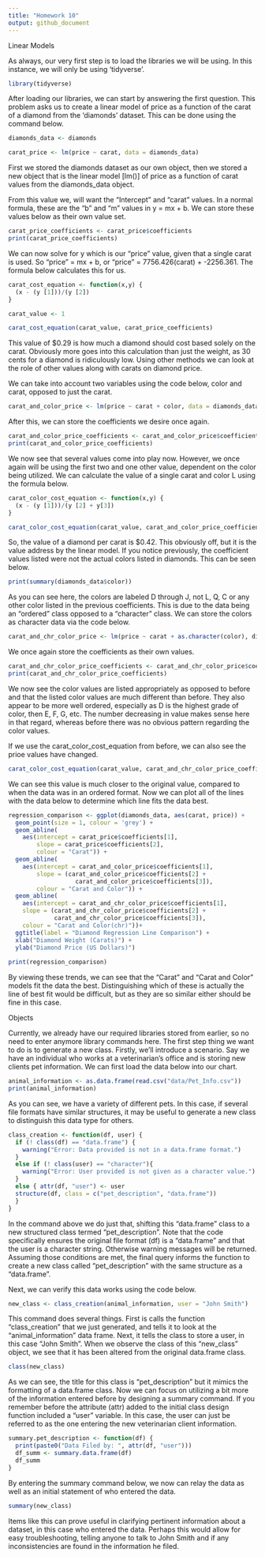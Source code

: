 ```yaml
---
title: "Homework 10"
output: github_document
---
```


Linear Models

As always, our very first step is to load the libraries we will be using. In 
this instance, we will only be using 'tidyverse'.

```r
library(tidyverse)
```

After loading our libraries, we can start by answering the first question. This 
problem asks us to create a linear model of price as a function of the carat of
a diamond from the 'diamonds' dataset. This can be done using the command below.

```r
diamonds_data <- diamonds

carat_price <- lm(price ~ carat, data = diamonds_data)
```

First we stored the diamonds dataset as our own object, then we stored a new 
object that is the linear model [lm()] of price as a function of carat values 
from the diamonds_data object.

From this value we, will want the "Intercept" and "carat" values. In a normal
formula, these are the "b" and "m" values in y = mx + b. We can store these 
values below as their own value set.

```r
carat_price_coefficients <- carat_price$coefficients
print(carat_price_coefficients)
```
We can now solve for y which is our "price" value, given that a single carat is 
used. So "price" = mx + b, or "price" = 7756.426(carat) + -2256.361. The formula
below calculates this for us.

```r
carat_cost_equation <- function(x,y) {
  (x - (y [1]))/(y [2])
}

carat_value <- 1

carat_cost_equation(carat_value, carat_price_coefficients)
```
This value of $0.29 is how much a diamond should cost based solely on the carat.
Obviously more goes into this calculation than just the weight, as 30 cents for 
a diamond is ridiculously low. Using other methods we can look at the role of 
other values along with carats on diamond price.

We can take into account two variables using the code below, color and carat, 
opposed to just the carat.

```r
carat_and_color_price <- lm(price ~ carat + color, data = diamonds_data)
```

After this, we can store the coefficients we desire once again.
```r
carat_and_color_price_coefficients <- carat_and_color_price$coefficients
print(carat_and_color_price_coefficients)
```

We now see that several values come into play now. However, we once again will 
be using the first two and one other value, dependent on the color being 
utilized. We can calculate the value of a single carat and color L using the 
formula below.

```r
carat_color_cost_equation <- function(x,y) {
  (x - (y [1]))/(y [2] + y[3])
}

carat_color_cost_equation(carat_value, carat_and_color_price_coefficients)
```
So, the value of a diamond per carat is $0.42. This obviously off, but it is
the value address by the linear model. If you notice previously, the coefficient
values listed were not the actual colors listed in diamonds. This can be seen 
below.

```r
print(summary(diamonds_data$color))
```
As you can see here, the colors are labeled D through J, not L, Q, C or any 
other color listed in the previous coefficients. This is due to the data being
an "ordered" class opposed to a "character" class. We can store the colors as
character data via the code below.

```r
carat_and_chr_color_price <- lm(price ~ carat + as.character(color), diamonds_data)
```

We once again store the coefficients as their own values.
```r
carat_and_chr_color_price_coefficients <- carat_and_chr_color_price$coefficients
print(carat_and_chr_color_price_coefficients)
```
We now see the color values are listed appropriately as opposed to before and 
that the listed color values are much different than before. They also appear to 
be more well ordered, especially as D is the highest grade of color, then E, F,
G, etc. The number decreasing in value makes sense here in that regard, whereas
before there was no obvious pattern regarding the color values. 

If we use the carat_color_cost_equation from before, we can also see the prioe 
values have changed.

```r
carat_color_cost_equation(carat_value, carat_and_chr_color_price_coefficients)
```
We can see this value is much closer to the original value, compared to when 
the data was in an ordered format. Now we can plot all of the lines with the 
data below to determine which line fits the data best.

```r
regression_comparison <- ggplot(diamonds_data, aes(carat, price)) +
  geom_point(size = 1, colour = 'grey') +
  geom_abline(
    aes(intercept = carat_price$coefficients[1], 
        slope = carat_price$coefficients[2],
        colour = "Carat")) +
  geom_abline(
    aes(intercept = carat_and_color_price$coefficients[1], 
        slope = (carat_and_color_price$coefficients[2] + 
                   carat_and_color_price$coefficients[3]),
        colour = "Carat and Color")) +
  geom_abline(
    aes(intercept = carat_and_chr_color_price$coefficients[1], 
    slope = (carat_and_chr_color_price$coefficients[2] + 
             carat_and_chr_color_price$coefficients[3]),
    colour = "Carat and Color(chr)"))+
  ggtitle(label = "Diamond Regression Line Comparison") +
  xlab("Diamond Weight (Carats)") +
  ylab("Diamond Price (US Dollars)")
  
print(regression_comparison)
```
By viewing these trends, we can see that the "Carat" and "Carat and Color" 
models fit the data the best. Distinguishing which of these is actually the line
of best fit would be difficult, but as they are so similar either should be fine
in this case.


Objects

Currently, we already have our required libraries stored from earlier, so no 
need to enter anymore library commands here. The first step thing we want to do
is to generate a new class. Firstly, we'll introduce a scenario. Say we have an
individual who works at a veterinarian's office and is storing new clients pet 
information. We can first load the data below into our chart.

```r
animal_information <- as.data.frame(read.csv("data/Pet_Info.csv"))
print(animal_information)
```

As you can see, we have a variety of different pets. In this case, if several
file formats have similar structures, it may be useful to generate a new class
to distinguish this data type for others.

```r
class_creation <- function(df, user) {
  if (! class(df) == "data.frame") {
    warning("Error: Data provided is not in a data.frame format.")
  }
  else if (! class(user) == "character"){
    warning("Error: User provided is not given as a character value.")
  }
  else { attr(df, "user") <- user
  structure(df, class = c("pet_description", "data.frame"))
  }
}
```

In the command above we do just that, shifting this "data.frame" class to a 
new structured class termed "pet_description". Note that the code specifically
ensures the original file format (df) is a "data.frame" and that the user is a
character string. Otherwise warning messages will be returned. Assuming those 
conditions are met, the final query informs the function to create a new class
called "pet_description" with the same structure as a "data.frame".

Next, we can verify this data works using the code below.

```r
new_class <- class_creation(animal_information, user = "John Smith")
```

This command does several things. First is calls the function "class_creation" 
that we just generated, and tells it to look at the "animal_information" data
frame. Next, it tells the class to store a user, in this case "John Smith".
When we observe the class of this "new_class" object, we see that it has been
altered from the original data.frame class.

```r
class(new_class)
```
As we can see, the title for this class is "pet_description" but it mimics the
formatting of a data.frame class. Now we can focus on utilizing a bit more of 
the information entered before by designing a summary command. If you remember 
before the attribute (attr) added to the initial class design function included
a "user" variable. In this case, the user can just be referred to as the one
entering the new veterinarian client information. 

```r
summary.pet_description <- function(df) {
  print(paste0("Data Filed by: ", attr(df, "user")))
  df_summ <- summary.data.frame(df)
  df_summ
}
```

By entering the summary command below, we now can relay the data as well as an
initial statement of who entered the data.

```r
summary(new_class)
```
Items like this can prove useful in clarifying pertinent information about a 
dataset, in this case who entered the data. Perhaps this would allow for easy
troubleshooting, telling anyone to talk to John Smith and if any inconsistencies
are found in the information he filed.
